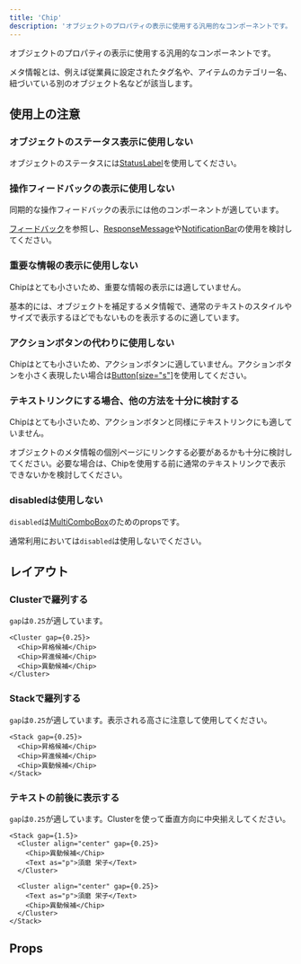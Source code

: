 ```yaml
---
title: 'Chip'
description: 'オブジェクトのプロパティの表示に使用する汎用的なコンポーネントです。'
---
```


オブジェクトのプロパティの表示に使用する汎用的なコンポーネントです。

メタ情報とは、例えば従業員に設定されたタグ名や、アイテムのカテゴリー名、紐づいている別のオブジェクト名などが該当します。

<ComponentStory name="Chip" />

## 使用上の注意

### オブジェクトのステータス表示に使用しない

オブジェクトのステータスには[StatusLabel](/products/components/status-label/)を使用してください。

### 操作フィードバックの表示に使用しない

同期的な操作フィードバックの表示には他のコンポーネントが適しています。

[フィードバック](/products/design-patterns/feedback/)を参照し、[ResponseMessage](/products/components/response-message/)や[NotificationBar](/products/components/notification-bar/)の使用を検討してください。

### 重要な情報の表示に使用しない

Chipはとても小さいため、重要な情報の表示には適していません。

基本的には、オブジェクトを補足するメタ情報で、通常のテキストのスタイルやサイズで表示するほどでもないものを表示するのに適しています。

### アクションボタンの代わりに使用しない

Chipはとても小さいため、アクションボタンに適していません。アクションボタンを小さく表現したい場合は[Button[size="s"]](https://smarthr.design/products/components/button/#h3-6)を使用してください。

### テキストリンクにする場合、他の方法を十分に検討する

Chipはとても小さいため、アクションボタンと同様にテキストリンクにも適していません。

オブジェクトのメタ情報の個別ページにリンクする必要があるかも十分に検討してください。必要な場合は、Chipを使用する前に通常のテキストリンクで表示できないかを検討してください。

### disabledは使用しない

`disabled`は[MultiComboBox](/products/components/combo-box/multi-combo-box/)のためのpropsです。

通常利用においては`disabled`は使用しないでください。

## レイアウト

### Clusterで羅列する

`gap`は`0.25`が適しています。

```tsx editable codeBlock
<Cluster gap={0.25}>
  <Chip>昇格候補</Chip>
  <Chip>昇進候補</Chip>
  <Chip>異動候補</Chip>
</Cluster>
```

### Stackで羅列する

`gap`は`0.25`が適しています。表示される高さに注意して使用してください。

```tsx editable codeBlock
<Stack gap={0.25}>
  <Chip>昇格候補</Chip>
  <Chip>昇進候補</Chip>
  <Chip>異動候補</Chip>
</Stack>
```

### テキストの前後に表示する

`gap`は`0.25`が適しています。Clusterを使って垂直方向に中央揃えしてください。

```tsx editable codeBlock
<Stack gap={1.5}>
  <Cluster align="center" gap={0.25}>
    <Chip>異動候補</Chip>
    <Text as="p">須磨 栄子</Text>
  </Cluster>

  <Cluster align="center" gap={0.25}>
    <Text as="p">須磨 栄子</Text>
    <Chip>異動候補</Chip>
  </Cluster>
</Stack>
```

## Props

<ComponentPropsTable name="Chip" />


